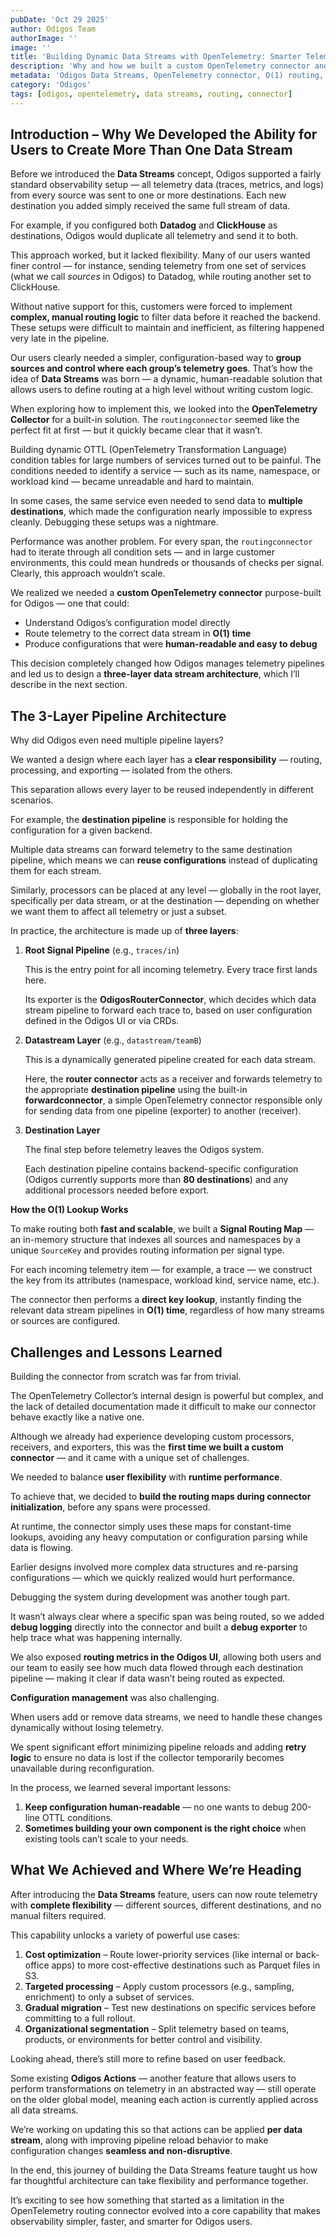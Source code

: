 ```yaml
---
pubDate: 'Oct 29 2025'
author: Odigos Team
authorImage: ''
image: ''
title: 'Building Dynamic Data Streams with OpenTelemetry: Smarter Telemetry Routing with a Custom Connector'
description: 'Why and how we built a custom OpenTelemetry connector and a three-layer pipeline to enable flexible, O(1) telemetry routing with Odigos Data Streams.'
metadata: 'Odigos Data Streams, OpenTelemetry connector, O(1) routing, multi-destination telemetry'
category: 'Odigos'
tags: [odigos, opentelemetry, data streams, routing, connector]
---
```


## Introduction – Why We Developed the Ability for Users to Create More Than One Data Stream

Before we introduced the **Data Streams** concept, Odigos supported a fairly standard observability setup — all telemetry data (traces, metrics, and logs) from every source was sent to one or more destinations. Each new destination you added simply received the same full stream of data.

For example, if you configured both **Datadog** and **ClickHouse** as destinations, Odigos would duplicate all telemetry and send it to both.

This approach worked, but it lacked flexibility. Many of our users wanted finer control — for instance, sending telemetry from one set of services (what we call _sources_ in Odigos) to Datadog, while routing another set to ClickHouse.

Without native support for this, customers were forced to implement **complex, manual routing logic** to filter data before it reached the backend. These setups were difficult to maintain and inefficient, as filtering happened very late in the pipeline.

Our users clearly needed a simpler, configuration-based way to **group sources and control where each group’s telemetry goes**. That’s how the idea of **Data Streams** was born — a dynamic, human-readable solution that allows users to define routing at a high level without writing custom logic.

When exploring how to implement this, we looked into the **OpenTelemetry Collector** for a built-in solution. The `routingconnector` seemed like the perfect fit at first — but it quickly became clear that it wasn’t.

Building dynamic OTTL (OpenTelemetry Transformation Language) condition tables for large numbers of services turned out to be painful. The conditions needed to identify a service — such as its name, namespace, or workload kind — became unreadable and hard to maintain.

In some cases, the same service even needed to send data to **multiple destinations**, which made the configuration nearly impossible to express cleanly. Debugging these setups was a nightmare.

Performance was another problem. For every span, the `routingconnector` had to iterate through all condition sets — and in large customer environments, this could mean hundreds or thousands of checks per signal. Clearly, this approach wouldn’t scale.

We realized we needed a **custom OpenTelemetry connector** purpose-built for Odigos — one that could:

- Understand Odigos’s configuration model directly
- Route telemetry to the correct data stream in **O(1) time**
- Produce configurations that were **human-readable and easy to debug**

This decision completely changed how Odigos manages telemetry pipelines and led us to design a **three-layer data stream architecture**, which I’ll describe in the next section.

## The 3-Layer Pipeline Architecture

Why did Odigos even need multiple pipeline layers?

We wanted a design where each layer has a **clear responsibility** — routing, processing, and exporting — isolated from the others.

This separation allows every layer to be reused independently in different scenarios.

For example, the **destination pipeline** is responsible for holding the configuration for a given backend.

Multiple data streams can forward telemetry to the same destination pipeline, which means we can **reuse configurations** instead of duplicating them for each stream.

Similarly, processors can be placed at any level — globally in the root layer, specifically per data stream, or at the destination — depending on whether we want them to affect all telemetry or just a subset.

In practice, the architecture is made up of **three layers**:

1. **Root Signal Pipeline** (e.g., `traces/in`)

   This is the entry point for all incoming telemetry. Every trace first lands here.

   Its exporter is the **OdigosRouterConnector**, which decides which data stream pipeline to forward each trace to, based on user configuration defined in the Odigos UI or via CRDs.

2. **Datastream Layer** (e.g., `datastream/teamB`)

   This is a dynamically generated pipeline created for each data stream.

   Here, the **router connector** acts as a receiver and forwards telemetry to the appropriate **destination pipeline** using the built-in **forwardconnector**, a simple OpenTelemetry connector responsible only for sending data from one pipeline (exporter) to another (receiver).

3. **Destination Layer**

   The final step before telemetry leaves the Odigos system.

   Each destination pipeline contains backend-specific configuration (Odigos currently supports more than **80 destinations**) and any additional processors needed before export.

**How the O(1) Lookup Works**

To make routing both **fast and scalable**, we built a **Signal Routing Map** — an in-memory structure that indexes all sources and namespaces by a unique `SourceKey` and provides routing information per signal type.

For each incoming telemetry item — for example, a trace — we construct the key from its attributes (namespace, workload kind, service name, etc.).

The connector then performs a **direct key lookup**, instantly finding the relevant data stream pipelines in **O(1) time**, regardless of how many streams or sources are configured.

## Challenges and Lessons Learned

Building the connector from scratch was far from trivial.

The OpenTelemetry Collector’s internal design is powerful but complex, and the lack of detailed documentation made it difficult to make our connector behave exactly like a native one.

Although we already had experience developing custom processors, receivers, and exporters, this was the **first time we built a custom connector** — and it came with a unique set of challenges.

We needed to balance **user flexibility** with **runtime performance**.

To achieve that, we decided to **build the routing maps during connector initialization**, before any spans were processed.

At runtime, the connector simply uses these maps for constant-time lookups, avoiding any heavy computation or configuration parsing while data is flowing.

Earlier designs involved more complex data structures and re-parsing configurations — which we quickly realized would hurt performance.

Debugging the system during development was another tough part.

It wasn’t always clear where a specific span was being routed, so we added **debug logging** directly into the connector and built a **debug exporter** to help trace what was happening internally.

We also exposed **routing metrics in the Odigos UI**, allowing both users and our team to easily see how much data flowed through each destination pipeline — making it clear if data wasn’t being routed as expected.

**Configuration management** was also challenging.

When users add or remove data streams, we need to handle these changes dynamically without losing telemetry.

We spent significant effort minimizing pipeline reloads and adding **retry logic** to ensure no data is lost if the collector temporarily becomes unavailable during reconfiguration.

In the process, we learned several important lessons:

1. **Keep configuration human-readable** — no one wants to debug 200-line OTTL conditions.
2. **Sometimes building your own component is the right choice** when existing tools can’t scale to your needs.

## What We Achieved and Where We’re Heading

After introducing the **Data Streams** feature, users can now route telemetry with **complete flexibility** — different sources, different destinations, and no manual filters required.

This capability unlocks a variety of powerful use cases:

1. **Cost optimization** – Route lower-priority services (like internal or back-office apps) to more cost-effective destinations such as Parquet files in S3.
2. **Targeted processing** – Apply custom processors (e.g., sampling, enrichment) to only a subset of services.
3. **Gradual migration** – Test new destinations on specific services before committing to a full rollout.
4. **Organizational segmentation** – Split telemetry based on teams, products, or environments for better control and visibility.

Looking ahead, there’s still more to refine based on user feedback.

Some existing **Odigos Actions** — another feature that allows users to perform transformations on telemetry in an abstracted way — still operate on the older global model, meaning each action is currently applied across all data streams.

We’re working on updating this so that actions can be applied **per data stream**, along with improving pipeline reload behavior to make configuration changes **seamless and non-disruptive**.

In the end, this journey of building the Data Streams feature taught us how far thoughtful architecture can take flexibility and performance together.

It’s exciting to see how something that started as a limitation in the OpenTelemetry routing connector evolved into a core capability that makes observability simpler, faster, and smarter for Odigos users.
